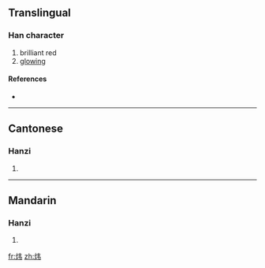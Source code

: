 {{also|煒}}
==Translingual==

===Han character===
{{Han char|rn=86|rad=火|as=04|sn=8|four=|canj=火手尸 (FQS)}}

# brilliant red
# [[glowing]]

====References====
* {{Han ref|kx=0668.031|hdz=32191.040|uh=709C|ud=28828}}

----

==Cantonese==

===Hanzi===
{{yue-hanzi|jyut=|y=wai5|tra=煒}}

# {{defn|Cantonese}}

----

==Mandarin==

===Hanzi===
{{cmn-hanzi|tra=煒|pin=[[wěi]] ([[wei3]]), [[zhāo]] ([[zhao1]])|wg=wei<sup>3</sup>, chao<sup>1</sup>}}

# {{defn|Mandarin}}

[[fr:炜]]
[[zh:炜]]